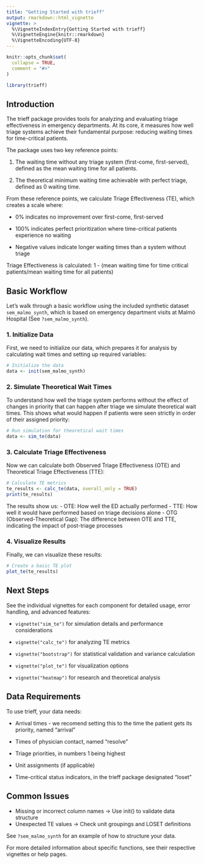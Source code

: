```yaml
---
title: "Getting Started with trieff"
output: rmarkdown::html_vignette
vignette: >
  %\VignetteIndexEntry{Getting Started with trieff}
  %\VignetteEngine{knitr::rmarkdown}
  %\VignetteEncoding{UTF-8}
---
```


```r
knitr::opts_chunk$set(
  collapse = TRUE,
  comment = "#>"
)
```

```r
library(trieff)
```

## Introduction

The trieff package provides tools for analyzing and evaluating triage effectiveness in emergency departments. At its core, it measures how well triage systems achieve their fundamental purpose: reducing waiting times for time-critical patients.

The package uses two key reference points:

1. The waiting time without any triage system (first-come, first-served), defined as the mean waiting time for all patients.

2. The theoretical minimum waiting time achievable with perfect triage, defined as 0 waiting time.

From these reference points, we calculate Triage Effectiveness (TE), which creates a scale where:

- 0% indicates no improvement over first-come, first-served

- 100% indicates perfect prioritization where time-critical patients experience no waiting

- Negative values indicate longer waiting times than a system without triage

Triage Effectiveness is calculated: 1 - (mean waiting time for time critical patients/mean waiting time for all patients)

## Basic Workflow

Let's walk through a basic workflow using the included synthetic dataset `sem_malmo_synth`, which is based on emergency department visits at Malmö Hospital (See `?sem_malmo_synth`).

### 1. Initialize Data

First, we need to initialize our data, which prepares it for analysis by calculating wait times and setting up required variables:

```r
# Initialize the data
data <- init(sem_malmo_synth)
```

### 2. Simulate Theoretical Wait Times

To understand how well the triage system performs without the effect of changes in priority that can happen after triage we simulate theoretical wait times. This shows what would happen if patients were seen strictly in order of their assigned priority:

```r
# Run simulation for theoretical wait times
data <- sim_te(data)
```

### 3. Calculate Triage Effectiveness

Now we can calculate both Observed Triage Effectiveness (OTE) and Theoretical Triage Effectiveness (TTE):

```r
# Calculate TE metrics
te_results <- calc_te(data, overall_only = TRUE)
print(te_results)
```

The results show us:
- OTE: How well the ED actually performed
- TTE: How well it would have performed based on triage decisions alone
- OTG (Observed-Theoretical Gap): The difference between OTE and TTE, indicating the impact of post-triage processes

### 4. Visualize Results

Finally, we can visualize these results:

```r
# Create a basic TE plot
plot_te(te_results)
```

## Next Steps

See the individual vignettes for each component for detailed usage, error handling, and advanced features:

- `vignette("sim_te")` for simulation details and performance considerations

- `vignette("calc_te")` for analyzing TE metrics

- `vignette("bootstrap")` for statistical validation and variance calculation

- `vignette("plot_te")` for visualization options

- `vignette("heatmap")` for research and theoretical analysis

## Data Requirements

To use trieff, your data needs:

- Arrival times - we recomend setting this to the time the patient gets its priority, named "arrival"

- Times of physician contact, named "resolve"

- Triage priorities, in numbers 1 being highest

- Unit assignments (if applicable)

- Time-critical status indicators, in the trieff package designated "loset"

## Common Issues
- Missing or incorrect column names -> Use init() to validate data structure
- Unexpected TE values -> Check unit groupings and LOSET definitions

See `?sem_malmo_synth` for an example of how to structure your data.

For more detailed information about specific functions, see their respective vignettes or help pages.
